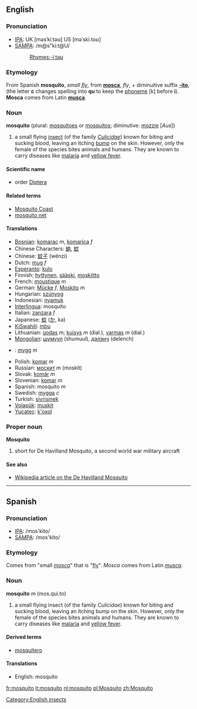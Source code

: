 ==English==
[[Category:English insects]]
===Pronunciation===
*[[w:IPA|IPA]]: UK [məsˈkiːtəʊ] US [məˈski.toʊ]
*[[w:SAMPA|SAMPA]]: /m@s"ki:t@U/
*:[[Rhymes:English:-iːtəʊ|Rhymes:-iːtəʊ]]

=== Etymology ===
From Spanish '''mosquito''', ''small [[fly]]'', from '''[[mosca]]''', ''fly'', + diminuitive suffix '''[[-ito]]''', (the letter '''c''' changes spelling into '''qu''' to keep the [[phoneme]] [k] before '''i'''). '''Mosca''' comes from Latin '''[[musca]]'''.

=== Noun ===
'''mosquito''' (plural: [[mosquitoes]] or [[mosquitos]]; diminutive: [[mozzie]] [''Aus''])

#a small flying [[insect]] (of the family ''[[Culicidae]]'') known for biting and sucking blood, leaving an itching [[bump]] on the skin. However, only the female of the species bites animals and humans. They are known to carry diseases like [[malaria]] and [[yellow fever]]. 

==== Scientific name ====
*order [[Diptera]]

==== Related terms ====
*[[Mosquito Coast]]
*[[mosquito net]]

==== Translations ====
*[[Bosnian]]: [[komarac]] ''m'', [[komarica]] ''f''
*Chinese Characters: [[蚋]], [[蚊]]
*Chinese: [[蚊子]] (wénzi)
*Dutch: [[mug]] ''f''
*[[Esperanto]]: [[kulo]]
*Finnish: [[hyttynen]], [[sääski]], [[moskiitto]]
*French: [[moustique]] ''m''
*German: [[Mücke]] ''f'', [[Moskito]] ''m''
*Hungarian: [[szúnyog]]
*Indonesian: [[nyamuk]]
*[[Interlingua]]: mosquito
*Italian: [[zanzara]] ''f''
*Japanese: [[蚊]] ([[か]], ka)
*[[KiSwahili]]: [[mbu]]
*Lithuanian: [[uodas]] ''m''; [[kuisys]] ''m'' (dial.), [[varmas]] ''m'' (dial.)
*[[Mongolian]]: [[шумуул]] (shumuul), [[дэлэнч]] (delench)
*{{no}}: [[mygg]] ''m''
*Polish: [[komar]] ''m''
*Russian: [[москит]] ''m'' (moskit)<!-- was [[комар|кома́р]] ''m'' (komár), but this means gnat, midge -->
*Slovak: [[komár#Slovak|komár]] ''m''
*Slovenian: [[komar]] ''m''
*Spanish: mosquito ''m''
*Swedish: [[mygga]] ''c''
*Turkish: [[sivrisinek]]
*[[Volapük]]: [[muskit]]
*[[Yucatec]]: [[k'oxol]]

===Proper noun===
'''Mosquito'''
#short for De Havilland Mosquito, a second world war military aircraft

====See also====
*[[w:De_Havilland_Mosquito|Wikipedia article on the De Havilland Mosquito]]

----

==Spanish==
===Pronunciation===
*[[w:IPA|IPA]]: /mos'kito/
*[[w:SAMPA|SAMPA]]: /mos'kito/

=== Etymology ===
Comes from "small ''[[mosca]]''" that is "[[fly]]". ''Mosca'' comes from Latin ''[[musca]]''.

=== Noun ===
'''mosquito''' ''m'' (mos.qui.to)

#a small flying insect (of the family ''Culicidae'') known for biting and sucking blood, leaving an itching bump on the skin. However, only the female of the species bites animals and humans. They are known to carry diseases like [[malaria]] and [[yellow fever]]. 

==== Derived terms ====
*[[mosquitero]]

==== Translations ====
*English: mosquito

[[fr:mosquito]]
[[it:mosquito]]
[[nl:mosquito]]
[[pl:Mosquito]]
[[zh:Mosquito]]
